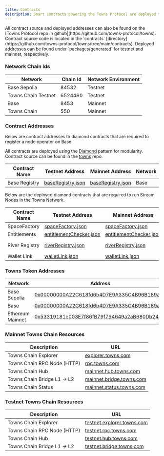 ```yaml
---
title: Contracts
description: Smart Contracts powering the Towns Protocol are deployed to Ethereum L2 networks for testnet and mainnet. This page provides a list of deployed contracts needed for running nodes and their network coordinates.
---
```



<Note>
All contract source and deployed addresses can also be found on the [Towns Protocol repo in github](https://github.com/towns-protocol/towns).
Contract source code is located in the `contracts` [directory](https://github.com/towns-protocol/towns/tree/main/contracts).
Deployed addresses can be found under `packages/generated` for testnet and mainnet, respectively.
</Note>

### Network Chain Ids

| Network | Chain Id | Network Environment |
| --- | --- | --- |
| Base Sepolia | 84532 | Testnet |
| Towns Chain Testnet | 6524490 | Testnet |
| Base | 8453 | Mainnet |
| Towns Chain | 550 | Mainnet |


### Contract Addresses

Below are contract addresses to diamond contracts that are required to register a node operator on Base.

<Note>All contracts are deployed using the [Diamond](https://eips.ethereum.org/EIPS/eip-2535) pattern for modularity. Contract source can be found in the [towns](https://github.com/towns-protocol/towns/tree/main/contracts/src) repo.</Note>

| Contract Name | Testnet Address | Mainnet Address | Network |
| --- | --- | --- | -- |
| Base Registry | [baseRegistry.json](https://github.com/towns-protocol/towns/blob/main/packages/generated/deployments/gamma/base/addresses/baseRegistry.json) | [baseRegistry.json](https://github.com/towns-protocol/towns/blob/main/packages/generated/deployments/omega/base/addresses/baseRegistry.json) | Base |

Below are the deployed diamond contracts that are required to run Stream Nodes in the Towns Network.

| Contract Name | Testnet Address | Mainnet Address | Network |
| --- | --- | --- | -- |
| SpaceFactory | [spaceFactory.json](https://github.com/towns-protocol/towns/blob/main/packages/generated/deployments/gamma/base/addresses/spaceFactory.json) | [spaceFactory.json](https://github.com/towns-protocol/towns/blob/main/packages/generated/deployments/omega/base/addresses/spaceFactory.json) | Base |
| Entitlements | [entitlementChecker.json](https://github.com/towns-protocol/towns/blob/main/packages/generated/deployments/gamma/base/addresses/entitlementChecker.json) | [entitlementChecker.json](https://github.com/towns-protocol/towns/blob/main/packages/generated/deployments/omega/base/addresses/baseRegistry.json) | Base |
| River Registry | [riverRegistry.json](https://github.com/towns-protocol/towns/blob/main/packages/generated/deployments/gamma/river/addresses/riverRegistry.json) | [riverRegistry.json](https://github.com/towns-protocol/towns/blob/main/packages/generated/deployments/omega/river/addresses/riverRegistry.json) | Towns Chain |
| Wallet Link | [walletLink.json](https://github.com/towns-protocol/towns/blob/main/packages/generated/deployments/gamma/base/addresses/walletLink.json) | [walletLink.json](https://github.com/towns-protocol/towns/blob/main/packages/generated/deployments/omega/base/addresses/spaceFactory.json) | Base |

### Towns Token Addresses
| Network | Address |
| --- | --- |
| Base Sepolia | [0x00000000A22C618fd6b4D7E9A335C4B96B189a38](https://sepolia.basescan.org/address/0x00000000A22C618fd6b4D7E9A335C4B96B189a38) |
| Base | [0x00000000A22C618fd6b4D7E9A335C4B96B189a38](https://basescan.org/address/0x00000000A22C618fd6b4D7E9A335C4B96B189a38) |
| Ethereum Mainnet | [0x53319181e003E7f86fB79f794649a2aB680Db244](https://etherscan.io/address/0x53319181e003e7f86fb79f794649a2ab680db244) |

### Mainnet Towns Chain Resources

| Description | URL |
| --- | --- |
| Towns Chain Explorer | [explorer.towns.com](https://explorer.towns.com) |
| Towns Chain RPC Node (HTTP) | [rpc.towns.com](https://rpc.towns.com) |
| Towns Chain Hub | [mainnet.hub.towns.com](https://mainnet.hub.towns.com) |
| Towns Chain Bridge L1 -> L2 | [mainnet.bridge.towns.com](https://mainnet.bridge.towns.com) |
| Towns Chain Status | [mainnet.status.towns.com](https://mainnet.status.towns.com/) |

### Testnet Towns Chain Resources

| Description | URL |
| --- | --- |
| Towns Chain Explorer | [testnet.explorer.towns.com](https://testnet.explorer.towns.com) |
| Towns Chain RPC Node (HTTP) | [testnet.rpc.towns.com](https://testnet.rpc.towns.com/http) |
| Towns Chain Hub | [testnet.hub.towns.com](https://testnet.hub.towns.com) |
| Towns Chain Bridge L1 -> L2 | [testnet.bridge.towns.com](https://testnet.bridge.towns.com) |